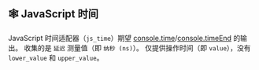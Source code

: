 
## 🕸 JavaScript 时间

JavaScript 时间适配器（`js_time`）期望 [console.time](https://developer.mozilla.org/en-US/docs/Web/API/console/time)/[console.timeEnd](https://developer.mozilla.org/en-US/docs/Web/API/console/timeEnd) 的输出。
收集的是 `延迟` 测量值（即 `纳秒 (ns)`）。
仅提供操作时间（即 `value`），没有 `lower_value` 和 `upper_value`。

<NodeJsTime />